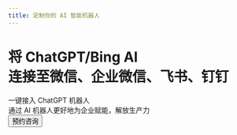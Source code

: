 ```yaml
---
title: 定制你的 AI 智能机器人
---
```



<div>
  <div className="content-container mt-8 mb-8">
    <h1 className="font-bold inline-block text-gray-800" style={{ fontSize: 'min(3.275rem, max(8vw, 2.5rem))' }}>
      将 <span className="font-mono">ChatGPT/Bing AI</span>
      <br className="hidden" />
      连接至微信、企业微信、飞书、钉钉
    </h1>
    <div className="mt-6 text-2xl">
      一键接入 ChatGPT 机器人
    </div>
    <div className="mt-6 text-2xl">
      通过 AI 机器人更好地为企业赋能，解放生产力
    </div>
    <div className="mt-6">
      <button className="app-button text-xg px-6 py-3">预约咨询</button>
    </div>
  </div>
</div>